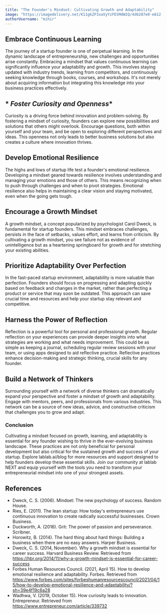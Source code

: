 ```yaml
---
title: "The Founder's Mindset: Cultivating Growth and Adaptability"
image: "https://imagedelivery.net/K11gkZF3xaVyYzFESMdWIQ/4d6287e0-e612-42e3-eeb3-e5c444b62800/full"
authorUsername: "mihir"
---
```


## **Embrace Continuous Learning**

The journey of a startup founder is one of perpetual learning. In the dynamic landscape of entrepreneurship, new challenges and opportunities arise constantly. Embracing a mindset that values continuous learning can significantly influence your adaptability and growth. This involves staying updated with industry trends, learning from competitors, and continuously seeking knowledge through books, courses, and workshops. It's not merely about acquiring information but integrating this knowledge into your business practices effectively.

## * *Foster Curiosity and Openness**

Curiosity is a driving force behind innovation and problem-solving. By fostering a mindset of curiosity, founders can explore new possibilities and solutions that others might overlook. Encourage questions, both within yourself and your team, and be open to exploring different perspectives and ideas. This openness not only leads to better business solutions but also creates a culture where innovation thrives.

## **Develop Emotional Resilience**

The highs and lows of startup life test a founder's emotional resilience. Developing a mindset geared towards resilience involves understanding and managing your emotions and those of others. This means recognizing when to push through challenges and when to pivot strategies. Emotional resilience also helps in maintaining a clear vision and staying motivated, even when the going gets tough.

## **Encourage a Growth Mindset**

A growth mindset, a concept popularized by psychologist Carol Dweck, is fundamental for startup founders. This mindset embraces challenges, persists in the face of setbacks, values effort, and learns from criticism. By cultivating a growth mindset, you see failure not as evidence of unintelligence but as a heartening springboard for growth and for stretching your existing abilities.

## **Prioritize Adaptability Over Perfection**

In the fast-paced startup environment, adaptability is more valuable than perfection. Founders should focus on progressing and adapting quickly based on feedback and changes in the market, rather than perfecting a product or service that may soon be outdated. This approach can save crucial time and resources and help your startup stay relevant and competitive.

## **Harness the Power of Reflection**

Reflection is a powerful tool for personal and professional growth. Regular reflection on your experiences can provide deeper insights into what strategies are working and what needs improvement. This could be as simple as keeping a journal, scheduling regular review sessions with your team, or using apps designed to aid reflective practice. Reflective practices enhance decision-making and strategic thinking, crucial skills for any founder.

## **Build a Network of Thinkers**

Surrounding yourself with a network of diverse thinkers can dramatically expand your perspective and foster a mindset of growth and adaptability. Engage with mentors, peers, and professionals from various industries. This network can be a source of new ideas, advice, and constructive criticism that challenges you to grow and adapt.


### **Conclusion**

Cultivating a mindset focused on growth, learning, and adaptability is essential for any founder wishing to thrive in the ever-evolving business landscape. These practices are not only beneficial for personal development but also critical for the sustained growth and success of your startup. Explore lablab.ai/blog for more resources and support designed to help founders develop these essential skills. Join our community at lablab NEXT and equip yourself with the tools you need to transform your entrepreneurial mindset into one of your strongest assets.

## **References**

- Dweck, C. S. (2006). Mindset: The new psychology of success. Random House.
- Ries, E. (2011). The lean startup: How today's entrepreneurs use continuous innovation to create radically successful businesses. Crown Business.
- Duckworth, A. (2016). Grit: The power of passion and perseverance. Scribner.
- Horowitz, B. (2014). The hard thing about hard things: Building a business when there are no easy answers. Harper Business.
- Dweck, C. S. (2014, November). Why a growth mindset is essential for career success. Harvard Business Review. Retrieved from https://hbr.org/2014/11/why-a-growth-mindset-is-essential-for-career-success
- Forbes Human Resources Council. (2021, April 15). How to develop emotional resilience and adaptability. Forbes. Retrieved from https://www.forbes.com/sites/forbeshumanresourcescouncil/2021/04/15/how-to-develop-emotional-resilience-and-adaptability/?sh=39e4f19c6a28
- Wadhwa, V. (2019, October 15). How curiosity leads to innovation. Entrepreneur. Retrieved from https://www.entrepreneur.com/article/339732
